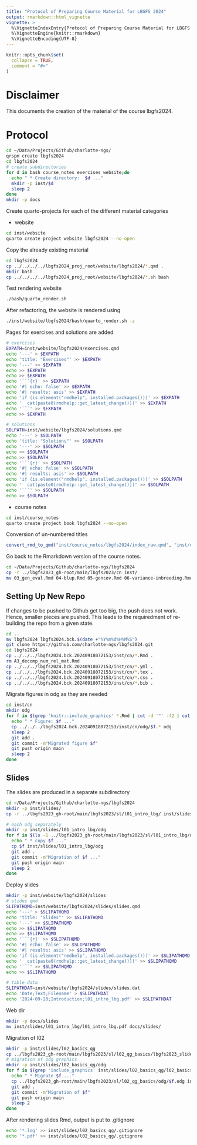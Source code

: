 ```yaml
---
title: "Protocol of Preparing Course Material for LBGFS 2024"
output: rmarkdown::html_vignette
vignette: >
  %\VignetteIndexEntry{Protocol of Preparing Course Material for LBGFS 2024}
  %\VignetteEngine{knitr::rmarkdown}
  %\VignetteEncoding{UTF-8}
---
```


```r
knitr::opts_chunk$set(
  collapse = TRUE,
  comment = "#>"
)
```

# Disclaimer
This documents the creation of the material of the course lbgfs2024.


# Protocol

```bash
cd ~/Data/Projects/Github/charlotte-ngs/
qrspm create lbgfs2024
cd lbgfs2024
# create subdirectories
for d in bash course_notes exercises website;do
  echo " * Create directory:  $d ..."
  mkdir -p inst/$d
  sleep 2
done
mkdir -p docs
```

Create quarto-projects for each of the different material categories

* website

```bash
cd inst/website
quarto create project website lbgfs2024 --no-open 
```

Copy the already existing material

```bash
cd lbgfs2024
cp ../../../../lbgfs2024_proj_root/website/lbgfs2024/*.qmd .
mkdir bash
cp ../../../../lbgfs2024_proj_root/website/lbgfs2024/*.sh bash
```

Test rendering website

```bash
./bash/quarto_render.sh
```

After refactoring, the website is rendered using 

```bash
./inst/website/lbgfs2024/bash/quarto_render.sh -z
```

Pages for exercises and solutions are added

```bash
# exercises
EXPATH=inst/website/lbgfs2024/exercises.qmd
echo '---' > $EXPATH
echo 'title: "Exercises"' >> $EXPATH
echo '---' >> $EXPATH
echo >> $EXPATH
echo >> $EXPATH
echo '```{r}' >> $EXPATH
echo '#| echo: false' >> $EXPATH
echo '#| results: asis' >> $EXPATH
echo 'if (is.element("rmdhelp", installed.packages()))' >> $EXPATH
echo '  cat(paste0(rmdhelp::get_latest_change()))' >> $EXPATH
echo '```' >> $EXPATH
echo >> $EXPATH

# solutions
SOLPATH=inst/website/lbgfs2024/solutions.qmd
echo '---' > $SOLPATH
echo 'title: "Solutions"' >> $SOLPATH
echo '---' >> $SOLPATH
echo >> $SOLPATH
echo >> $SOLPATH
echo '```{r}' >> $SOLPATH
echo '#| echo: false' >> $SOLPATH
echo '#| results: asis' >> $SOLPATH
echo 'if (is.element("rmdhelp", installed.packages()))' >> $SOLPATH
echo '  cat(paste0(rmdhelp::get_latest_change()))' >> $SOLPATH
echo '```' >> $SOLPATH
echo >> $SOLPATH
```

* course notes

```bash
cd inst/course_notes
quarto create project book lbgfs2024 --no-open 
```

Conversion of un-numbered titles

```r
convert_rmd_to_qmd("inst/course_notes/lbgfs2024/index_raw.qmd", "inst/course_notes/lbgfs2024/index.qmd")
```

Go back to the Rmarkdown version of the course notes.

```bash
cd ~/Data/Projects/Github/charlotte-ngs/lbgfs2024
cp -r ../lbgfs2023_gh-root/main/lbgfs2023/cn inst/
mv 03_gen_eval.Rmd 04-blup.Rmd 05-gencov.Rmd 06-variance-inbreeding.Rmd 07-add-asp-blup.Rmd 08-genomic-selection.Rmd attic/

```

## Setting Up New Repo
If changes to be pushed to Github get too big, the push does not work. Hence, smaller pieces are pushed. This leads to the requiredment of re-building the repo from a given state.

```bash
cd ..
mv lbgfs2024 lbgfs2024.bck.$(date +"%Y%m%d%H%M%S")
git clone https://github.com/charlotte-ngs/lbgfs2024.git
cd lbgfs2024
cp ../../../lbgfs2024.bck.20240918072153/inst/cn/*.Rmd .
rm A3_decomp_num_rel_mat.Rmd 
cp ../../../lbgfs2024.bck.20240918072153/inst/cn/*.yml .
cp ../../../lbgfs2024.bck.20240918072153/inst/cn/*.tex .
cp ../../../lbgfs2024.bck.20240918072153/inst/cn/*.css .
cp ../../../lbgfs2024.bck.20240918072153/inst/cn/*.bib .
```

Migrate figures in odg as they are needed

```bash
cd inst/cn
mkdir odg
for f in $(grep 'knitr::include_graphics' *.Rmd | cut -d '"' -f2 | cut -d '.' -f1 | sed -e "s|odg/||");do
  echo " * Figure: $f ..."
  cp ../../../lbgfs2024.bck.20240918072153/inst/cn/odg/$f.* odg
  sleep 2
  git add .
  git commit -m"Migrated figure $f"
  git push origin main
  sleep 2
done
```


## Slides
The slides are produced in a separate subdirectory

```bash
cd ~/Data/Projects/Github/charlotte-ngs/lbgfs2024
mkdir -p inst/slides/
cp -r ../lbgfs2023_gh-root/main/lbgfs2023/sl/l01_intro_lbg/ inst/slides/

# each odg separately
mkdir -p inst/slides/l01_intro_lbg/odg
for f in $(ls -1 ../lbgfs2023_gh-root/main/lbgfs2023/sl/l01_intro_lbg/odg/*.odg);do
  echo " * copy $f ..."
  cp $f inst/slides/l01_intro_lbg/odg
  git add .
  git commit -m"Migration of $f ..."
  git push origin main
  sleep 2
done
```


Deploy slides

```bash
mkdir -p inst/website/lbgfs2024/slides
# slides qmd
SLIPATHQMD=inst/website/lbgfs2024/slides/slides.qmd
echo '---' > $SLIPATHQMD
echo 'title: "Slides"' >> $SLIPATHQMD
echo '---' >> $SLIPATHQMD
echo >> $SLIPATHQMD
echo >> $SLIPATHQMD
echo '```{r}' >> $SLIPATHQMD
echo '#| echo: false' >> $SLIPATHQMD
echo '#| results: asis' >> $SLIPATHQMD
echo 'if (is.element("rmdhelp", installed.packages()))' >> $SLIPATHQMD
echo '  cat(paste0(rmdhelp::get_latest_change()))' >> $SLIPATHQMD
echo '```' >> $SLIPATHQMD
echo >> $SLIPATHQMD

# table data
SLIPATHDAT=inst/website/lbgfs2024/slides/slides.dat
echo 'Date;Text;Filename' > $SLIPATHDAT
echo '2024-09-20;Introduction;l01_intro_lbg.pdf' >> $SLIPATHDAT


```

Web dir

```bash
mkdir -p docs/slides
mv inst/slides/l01_intro_lbg/l01_intro_lbg.pdf docs/slides/
```


Migration of l02

```bash
mkdir -p inst/slides/l02_basics_qg
cp ../lbgfs2023_gh-root/main/lbgfs2023/sl/l02_qg_basics/lbgfs2023_slides_l02_basics_qg.Rmd inst/slides/l02_basics_qg/l02_basics_qg.Rmd
# migration of odg graphics
mkdir -p inst/slides/l02_basics_qg/odg
for f in $(grep 'include_graphics' inst/slides/l02_basics_qg/l02_basics_qg.Rmd  | cut -d '"' -f2 | cut -d '.' -f1 | sed -e "s|odg/||");do
  echo " * Migrate $f ..."
  cp ../lbgfs2023_gh-root/main/lbgfs2023/sl/l02_qg_basics/odg/$f.odg inst/slides/l02_basics_qg/odg
  git add .
  git commit -m"Migration of $f"
  git push origin main
  sleep 2
done
```

After rendering slides Rmd, output is put to .gitignore

```bash
echo '*.log' >> inst/slides/l02_basics_qg/.gitignore
echo '*.pdf' >> inst/slides/l02_basics_qg/.gitignore

```
